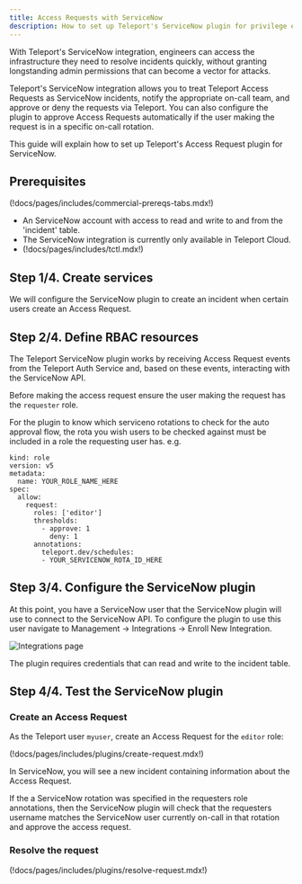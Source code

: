 ```yaml
---
title: Access Requests with ServiceNow
description: How to set up Teleport's ServiceNow plugin for privilege elevation approvals.
---
```


With Teleport's ServiceNow integration, engineers can access the infrastructure
they need to resolve incidents quickly, without granting longstanding admin permissions
that can become a vector for attacks.

Teleport's ServiceNow integration allows you to treat Teleport Access
Requests as ServiceNow incidents, notify the appropriate on-call team, and
approve or deny the requests via Teleport. You can also configure the plugin to
approve Access Requests automatically if the user making the request is in
a specific on-call rotation.

This guide will explain how to set up Teleport's Access Request plugin for
ServiceNow.

## Prerequisites

(!docs/pages/includes/commercial-prereqs-tabs.mdx!)

- An ServiceNow account with access to read and write to and from the 'incident' table.
- The ServiceNow integration is currently only available in Teleport Cloud.
- (!docs/pages/includes/tctl.mdx!)

## Step 1/4. Create services

We will configure the ServiceNow plugin to create an incident when
certain users create an Access Request.

## Step 2/4. Define RBAC resources

The Teleport ServiceNow plugin works by receiving Access Request events from the
Teleport Auth Service and, based on these events, interacting with the ServiceNow
API.

Before making the access request ensure the user making the request has
the `requester` role.

For the plugin to know which serviceno rotations to check for the
auto approval flow, the rota you wish users to be checked against
must be included in a role the requesting user has. e.g.

```
kind: role
version: v5
metadata:
  name: YOUR_ROLE_NAME_HERE
spec:
  allow:
    request:
      roles: ['editor']
      thresholds:
        - approve: 1
          deny: 1
      annotations:
        teleport.dev/schedules:
        - YOUR_SERVICENOW_ROTA_ID_HERE
```

## Step 3/4. Configure the ServiceNow plugin

At this point, you have a ServiceNow user that the ServiceNow plugin will use
to connect to the ServiceNow API. To configure the plugin to use this user navigate
to Management -> Integrations -> Enroll New Integration.

![Integrations page](../../../img/enterprise/plugins/servicenow/servicenow-integration-page.png)

The plugin requires credentials that can read and write to the incident table.

## Step 4/4. Test the ServiceNow plugin

### Create an Access Request

As the Teleport user `myuser`, create an Access Request for the `editor` role:

(!docs/pages/includes/plugins/create-request.mdx!)

In ServiceNow, you will see a new incident containing information about the
Access Request.

If the a ServiceNow rotation was specified in the requesters role annotations,
then the ServiceNow plugin will check that the requesters username matches the
ServiceNow user currently on-call in that rotation and approve the access request.

### Resolve the request

(!docs/pages/includes/plugins/resolve-request.mdx!)
